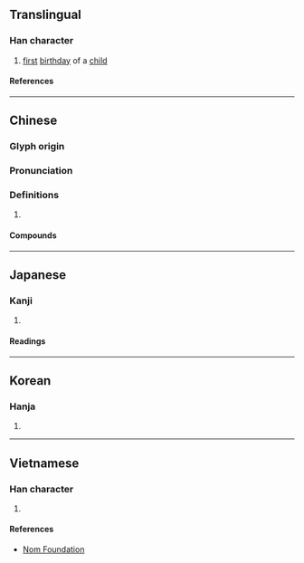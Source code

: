 {{character info}}
==Translingual==

===Han character===
{{Han char|rn=72|rad=日|as=08|sn=12|four=60048|canj=AYOJ|ids=⿰日卒}}

# [[first]] [[birthday]] of a [[child]]

====References====
{{Han ref|kx=0496.240|dkj=13977|dj=0862.090|hdz=21520.050|uh=666C}}

----

==Chinese==
{{zh-forms}}

===Glyph origin===
{{Han etym}}

===Pronunciation===
{{zh-pron
|m=zuì
|c=zeoi3
|md=có̤i
|mn=xm,zz,kh,tp,tn,tc,hc,yl,mg:chè/qz,lk,sx,km,hc:chèr
|mc=y
|oc=y
|cat=
}}

===Definitions===
{{zh-hanzi}}

# {{rfdef|zh}}

====Compounds====
{{zh-der|周晬|度晬|晬盤|晬日|百晬|試晬}}

----

==Japanese==

===Kanji===
{{ja-kanji|grade=|rs=日08}}

# {{rfdef|ja|sort=日08}}

====Readings====
{{ja-readings
|on=さい, すい
|kun=ひとまわり
}}

----

==Korean==

===Hanja===
{{ko-hanja|hangeul=[[쉬]], [[수]]|eumhun=|rv=swi, su|mr=swi, su|y=swi, swu}}

# {{rfdef|ko|sort=日08}}

----

==Vietnamese==

===Han character===
{{vi-readings|rs=日08|reading=[[tôi]], [[tối]]}}

# {{rfdef|vi|sort=日08}}

====References====
* [http://nomfoundation.org/common/nom_details.php?codepoint=666c Nom Foundation]